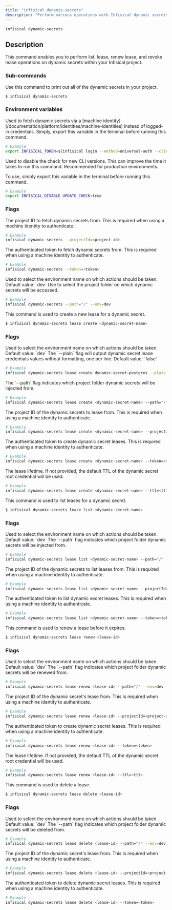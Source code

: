```yaml
---
title: "infisical dynamic-secrets"
description: "Perform various operations with Infisical dynamic secrets"
---
```


```
infisical dynamic-secrets
```

## Description

This command enables you to perform list, lease, renew lease, and revoke lease operations on dynamic secrets within your Infisical project.

### Sub-commands

<Accordion title="infisical dynamic-secrets">
  Use this command to print out all of the dynamic secrets in your project.

```bash
$ infisical dynamic-secrets
```

### Environment variables

<Accordion title="INFISICAL_TOKEN">
  Used to fetch dynamic secrets via a [machine identity](/documentation/platform/identities/machine-identities) instead of logged-in credentials. Simply, export this variable in the terminal before running this command.

```bash
# Example
export INFISICAL_TOKEN=$(infisical login --method=universal-auth --client-id=<identity-client-id> --client-secret=<identity-client-secret> --silent --plain) # --plain flag will output only the token, so it can be fed to an environment variable. --silent will disable any update messages.
```

</Accordion>

<Accordion title="INFISICAL_DISABLE_UPDATE_CHECK">
  Used to disable the check for new CLI versions. This can improve the time it takes to run this command. Recommended for production environments.

To use, simply export this variable in the terminal before running this command.

```bash
# Example
export INFISICAL_DISABLE_UPDATE_CHECK=true
```

</Accordion>

### Flags

<Accordion title="--projectId">
  The project ID to fetch dynamic secrets from. This is required when using a machine identity to authenticate.

```bash
# Example
infisical dynamic-secrets --projectId=<project-id>
```

</Accordion>

<Accordion title="--token">
  The authenticated token to fetch dynamic secrets from. This is required when using a machine identity to authenticate.

```bash
# Example
infisical dynamic-secrets --token=<token>
```

</Accordion>

<Accordion title="--env">
  Used to select the environment name on which actions should be taken. Default
  value: `dev`
</Accordion>

<Accordion title="--path">
  Use to select the project folder on which dynamic secrets will be accessed.

```bash
# Example
infisical dynamic-secrets --path="/" --env=dev
```

</Accordion>
</Accordion>
<Accordion title="infisical dynamic-secrets lease create">
  This command is used to create a new lease for a dynamic secret.

```bash
$ infisical dynamic-secrets lease create <dynamic-secret-name>
```

### Flags

<Accordion title="--env">
  Used to select the environment name on which actions should be taken. Default
  value: `dev`
</Accordion>

<Accordion title="--plain">
  The `--plain` flag will output dynamic secret lease credentials values without formatting, one per line.
  Default value: `false`

```bash
# Example
infisical dynamic-secrets lease create dynamic-secret-postgres --plain
```

</Accordion>

<Accordion title="--path">
  The `--path` flag indicates which project folder dynamic secrets will be injected from.

```bash
# Example
infisical dynamic-secrets lease create <dynamic-secret-name> --path="/" --env=dev
```

</Accordion>

<Accordion title="--projectId">
  The project ID of the dynamic secrets to lease from. This is required when using a machine identity to authenticate.

```bash
# Example
infisical dynamic-secrets lease create <dynamic-secret-name> --projectId=<project-id>
```

</Accordion>

<Accordion title="--token">
  The authenticated token to create dynamic secret leases. This is required when using a machine identity to authenticate.

```bash
# Example
infisical dynamic-secrets lease create <dynamic-secret-name> --token=<token>
```

</Accordion>

<Accordion title="--ttl">
  The lease lifetime. If not provided, the default TTL of the dynamic secret root credential will be used.

```bash
# Example
infisical dynamic-secrets lease create <dynamic-secret-name> --ttl=<ttl>
```

</Accordion>

</Accordion>
<Accordion title="infisical dynamic-secrets lease list">
  This command is used to list leases for a dynamic secret.

```bash
$ infisical dynamic-secrets lease list <dynamic-secret-name>
```

### Flags

<Accordion title="--env">
  Used to select the environment name on which actions should be taken. Default
  value: `dev`
</Accordion>

<Accordion title="--path">
  The `--path` flag indicates which project folder dynamic secrets will be injected from.

```bash
# Example
infisical dynamic-secrets lease list <dynamic-secret-name> --path="/" --env=dev
```

</Accordion>

<Accordion title="--projectId">
  The project ID of the dynamic secrets to list leases from. This is required when using a machine identity to authenticate.

```bash
# Example
infisical dynamic-secrets lease list <dynamic-secret-name> --projectId=<project-id>
```

</Accordion>

<Accordion title="--token">
  The authenticated token to list dynamic secret leases. This is required when using a machine identity to authenticate.

```bash
# Example
infisical dynamic-secrets lease list <dynamic-secret-name> --token=<token>
```

</Accordion>
</Accordion>

<Accordion title="infisical dynamic-secrets lease renew">
  This command is used to renew a lease before it expires.

```bash
$ infisical dynamic-secrets lease renew <lease-id>
```

### Flags

<Accordion title="--env">
  Used to select the environment name on which actions should be taken. Default
  value: `dev`
</Accordion>

<Accordion title="--path">
  The `--path` flag indicates which project folder dynamic secrets will be renewed from.

```bash
# Example
infisical dynamic-secrets lease renew <lease-id> --path="/" --env=dev
```

</Accordion>

<Accordion title="--projectId">
  The project ID of the dynamic secret's lease from. This is required when using a machine identity to authenticate.

```bash
# Example
infisical dynamic-secrets lease renew <lease-id> --projectId=<project-id>
```

</Accordion>

<Accordion title="--token">
  The authenticated token to create dynamic secret leases. This is required when using a machine identity to authenticate.

```bash
# Example
infisical dynamic-secrets lease renew <lease-id> --token=<token>
```

</Accordion>

<Accordion title="--ttl">
  The lease lifetime. If not provided, the default TTL of the dynamic secret root credential will be used.

```bash
# Example
infisical dynamic-secrets lease renew <lease-id> --ttl=<ttl>
```

</Accordion>
</Accordion>

<Accordion title="infisical dynamic-secrets lease delete">
  This command is used to delete a lease.

```bash
$ infisical dynamic-secrets lease delete <lease-id>
```

### Flags

<Accordion title="--env">
  Used to select the environment name on which actions should be taken. Default
  value: `dev`
</Accordion>

<Accordion title="--path">
  The `--path` flag indicates which project folder dynamic secrets will be deleted from.

```bash
# Example
infisical dynamic-secrets lease delete <lease-id> --path="/" --env=dev
```

</Accordion>

<Accordion title="--projectId">
  The project ID of the dynamic secret's lease from. This is required when using a machine identity to authenticate.

```bash
# Example
infisical dynamic-secrets lease delete <lease-id> --projectId=<project-id>
```

</Accordion>

<Accordion title="--token">
  The authenticated token to delete dynamic secret leases. This is required when using a machine identity to authenticate.

```bash
# Example
infisical dynamic-secrets lease delete <lease-id> --token=<token>
```

</Accordion>
</Accordion>
